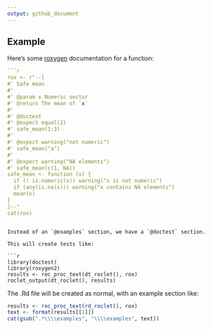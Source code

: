 ```yaml
---
output: github_document
---
```


## Example

Here's some [roxygen](https://roxygen2.r-lib.org) documentation for a function:

```r
```r
rox <- r"--[
#' Safe mean
#' 
#' @param x Numeric vector
#' @return The mean of `x`
#' 
#' @doctest
#' @expect equal(2)
#' safe_mean(1:3)
#' 
#' @expect warning("not numeric")
#' safe_mean("a")
#'
#' @expect warning("NA elements")
#' safe_mean(c(1, NA))
safe_mean <- function (x) {
  if (! is.numeric(x)) warning("x is not numeric")
  if (any(is.na(x))) warning("x contains NA elements")
  mean(x)
}
]--"
cat(rox)
```
```

Instead of an `@examples` section, we have a `@doctest` section.

This will create tests like:

```r
library(doctest)
library(roxygen2)
results <- roc_proc_text(dt_roclet(), rox)
roclet_output(dt_roclet(), results)
```

The .Rd file will be created as normal, with an example section like:

```r
results <- roc_proc_text(rd_roclet(), rox)
text <- format(results[[1]])
cat(gsub(".*\\\\examples", "\\\\examples", text))
```

